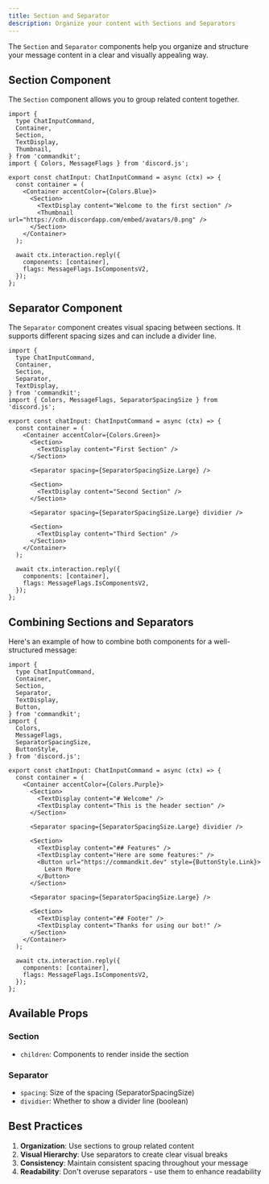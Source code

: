 ```yaml
---
title: Section and Separator
description: Organize your content with Sections and Separators
---
```


The `Section` and `Separator` components help you organize and structure your message content in a clear and visually appealing way.

## Section Component

The `Section` component allows you to group related content together.

```tsx title="src/app/commands/section-example.tsx"
import {
  type ChatInputCommand,
  Container,
  Section,
  TextDisplay,
  Thumbnail,
} from 'commandkit';
import { Colors, MessageFlags } from 'discord.js';

export const chatInput: ChatInputCommand = async (ctx) => {
  const container = (
    <Container accentColor={Colors.Blue}>
      <Section>
        <TextDisplay content="Welcome to the first section" />
        <Thumbnail url="https://cdn.discordapp.com/embed/avatars/0.png" />
      </Section>
    </Container>
  );

  await ctx.interaction.reply({
    components: [container],
    flags: MessageFlags.IsComponentsV2,
  });
};
```

## Separator Component

The `Separator` component creates visual spacing between sections. It supports different spacing sizes and can include a divider line.

```tsx title="src/app/commands/separator-example.tsx"
import {
  type ChatInputCommand,
  Container,
  Section,
  Separator,
  TextDisplay,
} from 'commandkit';
import { Colors, MessageFlags, SeparatorSpacingSize } from 'discord.js';

export const chatInput: ChatInputCommand = async (ctx) => {
  const container = (
    <Container accentColor={Colors.Green}>
      <Section>
        <TextDisplay content="First Section" />
      </Section>

      <Separator spacing={SeparatorSpacingSize.Large} />

      <Section>
        <TextDisplay content="Second Section" />
      </Section>

      <Separator spacing={SeparatorSpacingSize.Large} dividier />

      <Section>
        <TextDisplay content="Third Section" />
      </Section>
    </Container>
  );

  await ctx.interaction.reply({
    components: [container],
    flags: MessageFlags.IsComponentsV2,
  });
};
```

## Combining Sections and Separators

Here's an example of how to combine both components for a well-structured message:

```tsx title="src/app/commands/combined-example.tsx"
import {
  type ChatInputCommand,
  Container,
  Section,
  Separator,
  TextDisplay,
  Button,
} from 'commandkit';
import {
  Colors,
  MessageFlags,
  SeparatorSpacingSize,
  ButtonStyle,
} from 'discord.js';

export const chatInput: ChatInputCommand = async (ctx) => {
  const container = (
    <Container accentColor={Colors.Purple}>
      <Section>
        <TextDisplay content="# Welcome" />
        <TextDisplay content="This is the header section" />
      </Section>

      <Separator spacing={SeparatorSpacingSize.Large} dividier />

      <Section>
        <TextDisplay content="## Features" />
        <TextDisplay content="Here are some features:" />
        <Button url="https://commandkit.dev" style={ButtonStyle.Link}>
          Learn More
        </Button>
      </Section>

      <Separator spacing={SeparatorSpacingSize.Large} />

      <Section>
        <TextDisplay content="## Footer" />
        <TextDisplay content="Thanks for using our bot!" />
      </Section>
    </Container>
  );

  await ctx.interaction.reply({
    components: [container],
    flags: MessageFlags.IsComponentsV2,
  });
};
```

## Available Props

### Section

- `children`: Components to render inside the section

### Separator

- `spacing`: Size of the spacing (SeparatorSpacingSize)
- `dividier`: Whether to show a divider line (boolean)

## Best Practices

1. **Organization**: Use sections to group related content
2. **Visual Hierarchy**: Use separators to create clear visual breaks
3. **Consistency**: Maintain consistent spacing throughout your message
4. **Readability**: Don't overuse separators - use them to enhance readability
